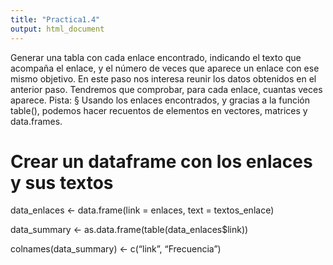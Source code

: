 ```yaml
---
title: "Practica1.4"
output: html_document
---
```


Generar una tabla con cada enlace encontrado, indicando el texto que 
acompaña el enlace, y el número de veces que aparece un enlace con ese 
mismo objetivo. 
En este paso nos interesa reunir los datos obtenidos en el anterior paso. 
Tendremos que comprobar, para cada enlace, cuantas veces aparece. 
Pista: 
§ Usando los enlaces encontrados, y gracias a la función table(), podemos 
hacer recuentos de elementos en vectores, matrices y data.frames. 



# Crear un dataframe con los enlaces y sus textos
data_enlaces <- data.frame(link = enlaces, text = textos_enlace) 


data_summary <- as.data.frame(table(data_enlaces$link))


colnames(data_summary) <- c("link", "Frecuencia")





